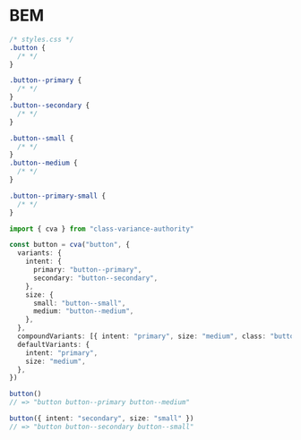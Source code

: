# BEM

```css
/* styles.css */
.button {
  /* */
}

.button--primary {
  /* */
}
.button--secondary {
  /* */
}

.button--small {
  /* */
}
.button--medium {
  /* */
}

.button--primary-small {
  /* */
}
```

```ts
import { cva } from "class-variance-authority"

const button = cva("button", {
  variants: {
    intent: {
      primary: "button--primary",
      secondary: "button--secondary",
    },
    size: {
      small: "button--small",
      medium: "button--medium",
    },
  },
  compoundVariants: [{ intent: "primary", size: "medium", class: "button--primary-small" }],
  defaultVariants: {
    intent: "primary",
    size: "medium",
  },
})

button()
// => "button button--primary button--medium"

button({ intent: "secondary", size: "small" })
// => "button button--secondary button--small"
```
